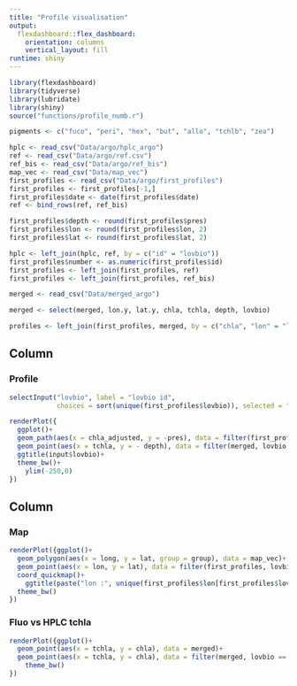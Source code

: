 ```yaml
---
title: "Profile visualisation"
output: 
  flexdashboard::flex_dashboard:
    orientation: columns
    vertical_layout: fill
runtime: shiny
---
```


```r
library(flexdashboard)
library(tidyverse)
library(lubridate)
library(shiny)
source("functions/profile_numb.r")

pigments <- c("fuco", "peri", "hex", "but", "allo", "tchlb", "zea")

hplc <- read_csv("Data/argo/hplc_argo")
ref <- read_csv("Data/argo/ref.csv")
ref_bis <- read_csv("Data/argo/ref_bis")
map_vec <- read_csv("Data/map_vec")
first_profiles <- read_csv("Data/argo/first_profiles")
first_profiles <- first_profiles[-1,]
first_profiles$date <- date(first_profiles$date)
ref <- bind_rows(ref, ref_bis)

first_profiles$depth <- round(first_profiles$pres)
first_profiles$lon <- round(first_profiles$lon, 2)
first_profiles$lat <- round(first_profiles$lat, 2)

hplc <- left_join(hplc, ref, by = c("id" = "lovbio"))
first_profiles$number <- as.numeric(first_profiles$id)
first_profiles <- left_join(first_profiles, ref)
first_profiles <- left_join(first_profiles, ref_bis)

merged <- read_csv("Data/merged_argo")

merged <- select(merged, lon.y, lat.y, chla, tchla, depth, lovbio)

profiles <- left_join(first_profiles, merged, by = c("chla", "lon" = "lon.y", "lat" = "lat.y", "depth"))
```


Column {data-width=500}
-----------------------------------------------------------------------

### Profile

```r
selectInput("lovbio", label = "lovbio id",
            choices = sort(unique(first_profiles$lovbio)), selected = "lovbio012b")

renderPlot({
  ggplot()+
  geom_path(aes(x = chla_adjusted, y = -pres), data = filter(first_profiles, lovbio == input$lovbio), colour = "limegreen", size = 1.1)+
  geom_point(aes(x = tchla, y = - depth), data = filter(merged, lovbio == input$lovbio), colour = "Red")+
  ggtitle(input$lovbio)+
  theme_bw()+
    ylim(-250,0)
})
```

Column {data-width=350}
-----------------------------------------------------------------------

### Map

```r

renderPlot({ggplot()+
  geom_polygon(aes(x = long, y = lat, group = group), data = map_vec)+
  geom_point(aes(x = lon, y = lat), data = filter(first_profiles, lovbio == input$lovbio), colour = "Red")+
  coord_quickmap()+
    ggtitle(paste("lon :", unique(first_profiles$lon[first_profiles$lovbio == input$lovbio]), "; lat :", unique(first_profiles$lat[first_profiles$lovbio == input$lovbio]), "; date :", unique(first_profiles$date[first_profiles$lovbio == input$lovbio]),  sep = " "))+
  theme_bw()
})
```

### Fluo vs HPLC tchla

```r
renderPlot({ggplot()+
  geom_point(aes(x = tchla, y = chla), data = merged)+
  geom_point(aes(x = tchla, y = chla), data = filter(merged, lovbio == input$lovbio), colour = "Red", size = 3)+
    theme_bw()
})
```

